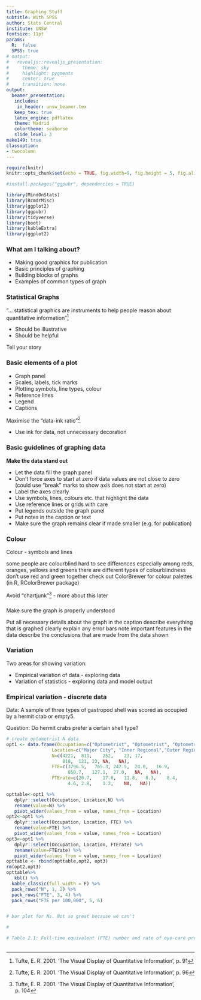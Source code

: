 ```yaml
---
title: Graphing Stuff
subtitle: With SPSS
author: Stats Central
institute: UNSW
fontsize: 11pt
params: 
  R:  false
  SPSS: true 
# output:
#   revealjs::revealjs_presentation:
#     theme: sky
#     highlight: pygments
#     center: true
#     transition: none
output:
  beamer_presentation:
   includes:
    in_header: unsw_beamer.tex
   keep_tex: true
   latex_engine: pdflatex
   theme: Madrid
   colortheme: seahorse
   slide_level: 3
make149: true
classoption:
- twocolumn
---
```


```r

require(knitr)
knitr::opts_chunk$set(echo = TRUE, fig.width=9, fig.height = 5, fig.align = "center")

```

```r

#install.packages("ggpubr", dependencies = TRUE)

library(MindOnStats)
library(RcmdrMisc)
library(ggplot2)
library(ggpubr)
library(tidyverse)
library(boot)
library(kableExtra)
library(ggplot2)
```


### What am I talking about? {.fragile} 

- Making good graphics for publication
- Basic principles of graphing
- Building blocks of graphs
- Examples of common types of graph


### Statistical Graphs

“… statistical graphics are instruments to help people reason about quantitative information”^[Tufte, E. R. 2001. 'The Visual Display of Quantitative Information', p. 91]

- Should be illustrative
- Should be helpful

Tell your story


### Basic elements of a plot

- Graph panel
- Scales, labels, tick marks
- Plotting symbols, line types, colour
- Reference lines
- Legend
- Captions


Maximise the “data-ink ratio”^[Tufte, E. R. 2001. 'The Visual Display of Quantitative Information', p. 96]

- Use ink for data, not unnecessary decoration


### Basic guidelines of graphing data

**Make the data stand out**

- Let the data fill the graph panel
- Don’t force axes to start at zero if data values are not close to zero (could use “break” marks to show axis does not start at zero)
- Label the axes clearly
- Use symbols, lines, colours etc. that highlight the data
- Use reference lines or grids with care
- Put legends outside the graph panel
- Put notes in the caption or text
- Make sure the graph remains clear if made smaller (e.g. for publication)

### Colour

Colour - symbols and lines

some people are colourblind
hard to see differences especially among reds, oranges, yellows and greens
there are different types of colourblindness
don’t use red and green together
check out ColorBrewer for colour palettes (in R, RColorBrewer package)

Avoid “chartjunk”^[Tufte, E. R. 2001. 'The Visual Display of Quantitative Information', p. 104] - more about this later

###

Make sure the graph is properly understood

Put all necessary details about the graph in the caption
describe everything that is graphed
clearly explain any error bars
note important features in the data
describe the conclusions that are made from the data shown

### Variation

Two areas for showing variation:

- Empirical variation of data - exploring data
- Variation of statistics - exploring data and model output

### Empirical variation - discrete data

Data: A sample of three types of gastropod shell was scored as occupied by a hermit crab or empty5.

Question: Do hermit crabs prefer a certain shell type?

```r
# create optometrist N data
opt1 <- data.frame(Occupation=c("Optometrist", "Optometrist", "Optometrist", "Optometrist", "Optometrist","Ophthamologist","Ophthamologist","Ophthamologist","Ophthamologist","Ophthamologist"),
                 Location=c("Major City", "Inner Regional","Outer Regional","Remote","Rural","Major City", "Inner Regional","Outer Regional","Remote","Rural"),
                 N=c(4221,	811,	252,	23,	17,
                     818,  121,	23,	NA,   NA),
                 FTE=c(3796.5,   765.3,	242.5,	24.0,	16.9,
                       850.7,	127.1,	27.0,	NA,   NA),
                 FTErate=c(20.7,	17.0,	11.8,	8.3,	8.4,
                       4.6,	2.8,	1.3,	NA,   NA))

opttable<-opt1 %>%
   dplyr::select(Occupation, Location,N) %>%
   rename(value=N) %>%
   pivot_wider(values_from = value, names_from = Location)
opt2<-opt1 %>%
   dplyr::select(Occupation, Location, FTE) %>%
   rename(value=FTE) %>%
   pivot_wider(values_from = value, names_from = Location)
opt3<-opt1 %>%
   dplyr::select(Occupation, Location, FTErate) %>%
   rename(value=FTErate) %>%
   pivot_wider(values_from = value, names_from = Location)
opttable <- rbind(opttable,opt2, opt3)
rm(opt2,opt3)
opttable%>% 
   kbl() %>%
  kable_classic(full_width = F) %>%
  pack_rows("N", 1, 2) %>%
  pack_rows("FTE", 3, 4) %>%
  pack_rows("FTE per 100,000", 5, 6) 


# bar plot for Ns. Not so great because we can't 

#

# Table 2.1: Full-time equivalent (FTE) number and rate of eye-care providers, by remoteness area, 2019 Source: AIHW analysis of National Health Workforce Dataset (DOH 2020b)
					

```


